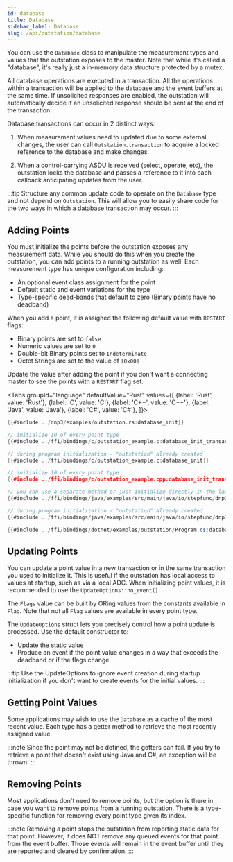 ```yaml
---
id: database
title: Database
sidebar_label: Database
slug: /api/outstation/database
---
```



You can use the `Database` class to manipulate the measurement types and values that the outstation exposes to the master. Note that while it's called a "database", it's really just
a in-memory data structure protected by a mutex.

All database operations are executed in a transaction. All the operations within a transaction will be applied to the database and the
event buffers at the same time. If unsolicited responses are enabled, the outstation will automatically decide if an unsolicited response
should be sent at the end of the transaction.

Database transactions can occur in 2 distinct ways:

1. When measurement values need to updated due to some external changes, the user can call `Outstation.transaction` to acquire
a locked reference to the database and make changes.

2. When a control-carrying ASDU is received (select, operate, etc), the outstation locks the database and passes a reference
to it into each callback anticipating updates from the user.

:::tip
Structure any common update code to operate on the `Database` type and not depend on `Outstation`. This will allow you to easily
share code for the two ways in which a database transaction may occur.
:::

## Adding Points

You must initialize the points before the outstation exposes any measurement data. While you should do this when you create the outstation, you can add points to a running outstation as well. Each measurement type has unique configuration including:

* An optional event class assignment for the point
* Default static and event variations for the type
* Type-specific dead-bands that default to zero (Binary points have no deadband)

When you add a point, it is assigned the following default value with `RESTART` flags:

* Binary points are set to `false`
* Numeric values are set to `0`
* Double-bit Binary points set to `Indeterminate`
* Octet Strings are set to the value of `[0x00]`

Update the value after adding the point if you don't want a connecting master to see the points with a `RESTART` flag set.

<Tabs
groupId="language"
defaultValue="Rust"
values={[
{label: 'Rust', value: 'Rust'},
{label: 'C', value: 'C'},
{label: 'C++', value: 'C++'},
{label: 'Java', value: 'Java'},
{label: 'C#', value: 'C#'},
]}>
<TabItem value="Rust">

```rust
{{#include ../dnp3/examples/outstation.rs:database_init}}
```

</TabItem>
<TabItem value="C">

```c
// initialize 10 of every point type
{{#include ../ffi/bindings/c/outstation_example.c:database_init_transaction}}

// during program initialization - "outstation" already created
{{#include ../ffi/bindings/c/outstation_example.c:database_init}}
```

</TabItem>
<TabItem value="C++">

```cpp
// initialize 10 of every point type
{{#include ../ffi/bindings/c/outstation_example.cpp:database_init_transaction}}
```

</TabItem>
<TabItem value="Java">

```java
// you can use a separate method or just initialize directly in the lambda expression
{{#include ../ffi/bindings/java/examples/src/main/java/io/stepfunc/dnp3/examples/OutstationExample.java:database_init_function}}

// during program initialization - "outstation" already created
{{#include ../ffi/bindings/java/examples/src/main/java/io/stepfunc/dnp3/examples/OutstationExample.java:database_init}}
```

</TabItem>
<TabItem value="C#">

```csharp
{{#include ../ffi/bindings/dotnet/examples/outstation/Program.cs:database_init}}
```

</TabItem>
</Tabs>

## Updating Points

You can update a point value in a new transaction or in the same transaction you used to initialize it. This is useful if the outstation
has local access to values at startup, such as via a local ADC. When initializing point values, it is recommended to use the
`UpdateOptions::no_event()`.

The `Flags` value can be built by ORing values from the constants available in `Flag`. Note that not all `Flag` values are available
in every point type.

The `UpdateOptions` struct lets you precisely control how a point update is processed. Use the default constructor to:

* Update the static value
* Produce an event if the point value changes in a way that exceeds the deadband or if the flags change

:::tip
Use the UpdateOptions to ignore event creation during startup initialization if you don't want to create events for the initial values.
:::

## Getting Point Values

Some applications may wish to use the `Database` as a cache of the most recent value. Each type has a getter method to retrieve the most recently assigned value.

:::note
Since the point may not be defined, the getters can fail. If you try to retrieve a point that doesn't exist using Java and C#, an exception will be thrown.
:::

## Removing Points

Most applications don't need to remove points, but the option is there in case you want to remove points from a running outstation. There is a type-specific function for removing every point type given its index.

:::note
Removing a point stops the outstation from reporting static data for that point. However, it does NOT remove any queued events for that point from
the event buffer. Those events will remain in the event buffer until they are reported and cleared by confirmation.
:::